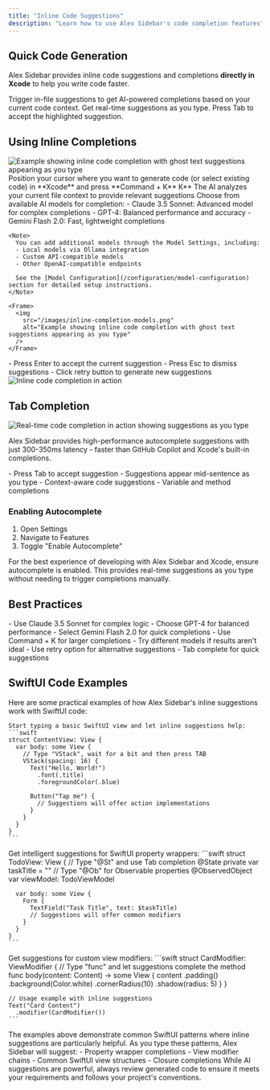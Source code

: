 ```yaml
---
title: "Inline Code Suggestions"
description: "Learn how to use Alex Sidebar's code completion features"
---
```


## Quick Code Generation

Alex Sidebar provides inline code suggestions and completions **directly in Xcode** to help you write code faster.

<CardGroup cols={2}>
  <Card title="Command + K" icon="bolt">
    Trigger in-file suggestions to get AI-powered completions based on
    your current code context.
  </Card>

  <Card title="Tab Completion" icon="arrow-right">
    Get real-time suggestions as you type. Press Tab to accept the highlighted
    suggestion.
  </Card>
</CardGroup>

## Using Inline Completions

<Frame>
  <img 
    src="/images/inline-completion.png" 
    alt="Example showing inline code completion with ghost text suggestions appearing as you type"
  />
</Frame>

<Steps>
  <Step title="Trigger Suggestions">
    Position your cursor where you want to generate code (or select existing code) in **Xcode** and press **Command + K**
    K**
    <Note>
      The AI analyzes your current file context to provide relevant suggestions
    </Note>
  </Step>

  <Step title="Select Model">
    Choose from available AI models for completion:
    - Claude 3.5 Sonnet: Advanced model for complex completions
    - GPT-4: Balanced performance and accuracy
    - Gemini Flash 2.0: Fast, lightweight completions

    <Note>
      You can add additional models through the Model Settings, including:
      - Local models via Ollama integration
      - Custom API-compatible models
      - Other OpenAI-compatible endpoints
      
      See the [Model Configuration](/configuration/model-configuration) section for detailed setup instructions.
    </Note>

    <Frame>
      <img 
        src="/images/inline-completion-models.png" 
        alt="Example showing inline code completion with ghost text suggestions appearing as you type"
      />
    </Frame>
  </Step>
  

  <Step title="Review Options">
    - Press Enter to accept the current suggestion
    - Press Esc to dismiss suggestions
    - Click retry button to generate new suggestions
    <Frame>
      <img
        src="/images/inline-completion-suggestions.png"
        alt="Inline code completion in action"
      />
    </Frame>
  </Step>
</Steps>

## Tab Completion

<Frame>
  <img 
    src="/images/tab-completion.png" 
    alt="Real-time code completion in action showing suggestions as you type"
  />
</Frame>

Alex Sidebar provides high-performance autocomplete suggestions with just 300-350ms latency - faster than GitHub Copilot and Xcode's built-in completions.

<CardGroup cols={2}>
  <Card title="Real-time Suggestions" icon="bolt">
    - Press Tab to accept suggestion
    - Suggestions appear mid-sentence as you type
    - Context-aware code suggestions
    - Variable and method completions
  </Card>
</CardGroup>

### Enabling Autocomplete

1. Open Settings
2. Navigate to Features
3. Toggle "Enable Autocomplete"

<Note>
  For the best experience of developing with Alex Sidebar and Xcode, ensure autocomplete is enabled. This provides real-time suggestions as you type without needing to trigger completions manually.
</Note>

## Best Practices

<CardGroup cols={2}>
  <Card title="Model Selection" icon="robot">
    - Use Claude 3.5 Sonnet for complex logic
    - Choose GPT-4 for balanced performance
    - Select Gemini Flash 2.0 for quick completions
  </Card>

  <Card title="Completion Tips" icon="wand-magic-sparkles">
    - Use Command + K for larger completions
    - Try different models if results aren't ideal
    - Use retry option for alternative suggestions
    - Tab complete for quick suggestions
  </Card>
</CardGroup>

## SwiftUI Code Examples

Here are some practical examples of how Alex Sidebar's inline suggestions work with SwiftUI code:

    Start typing a basic SwiftUI view and let inline suggestions help:
    ```swift
    struct ContentView: View {
      var body: some View {
        // Type "VStack", wait for a bit and then press TAB
        VStack(spacing: 16) {
          Text("Hello, World!")
            .font(.title)
            .foregroundColor(.blue)

          Button("Tap me") {
            // Suggestions will offer action implementations
          }
        }
      }
    }
    ```

<AccordionGroup>
  
  <Accordion title="Property Wrappers">
    Get intelligent suggestions for SwiftUI property wrappers:
    ```swift
    struct TodoView: View {
      // Type "@St" and use Tab completion
      @State private var taskTitle = ""
      // Type "@Ob" for Observable properties
      @ObservedObject var viewModel: TodoViewModel
      
      var body: some View {
        Form {
          TextField("Task Title", text: $taskTitle)
          // Suggestions will offer common modifiers
        }
      }
    }
    ```
  </Accordion>

  <Accordion title="Custom Modifiers">
    Get suggestions for custom view modifiers:
    ```swift
    struct CardModifier: ViewModifier {
      // Type "func" and let suggestions complete the method
      func body(content: Content) -> some View {
        content
          .padding()
          .background(Color.white)
          .cornerRadius(10)
          .shadow(radius: 5)
      }
    }

    // Usage example with inline suggestions
    Text("Card Content")
      .modifier(CardModifier())
    ```

  </Accordion>
</AccordionGroup>

<Note>
  The examples above demonstrate common SwiftUI patterns where inline
  suggestions are particularly helpful. As you type these patterns, Alex Sidebar
  will suggest: - Property wrapper completions - View modifier chains - Common
  SwiftUI view structures - Closure completions
</Note>

<Warning>
  While AI suggestions are powerful, always review generated code to ensure it
  meets your requirements and follows your project's conventions.
</Warning>
